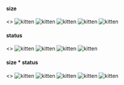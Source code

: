 


<Meta title="UI Kit/Elements" />

#### size

<Preview>
  <Story name="avatar:size">
    <>
      <img data-avatar src={image} alt="kitten" data-avatar="size:xs" />
      <img data-avatar src={image} alt="kitten" data-avatar="size:sm" />
      <img data-avatar src={image} alt="kitten" data-avatar="size:md" />
      <img data-avatar src={image} alt="kitten" data-avatar="size:lg" />
      <img data-avatar src={image} alt="kitten" data-avatar="size:xl" />
    </>
  </Story>
</Preview>

#### status

<Preview>
  <Story name="avatar:status">
    <>
      <style>
        {`
          [data-avatar~="status:default"] {
            border-color: hsl(200,1%,86%);
          }
          [data-avatar~="status:success"] {
            border-color: hsl(96, 40%, 58%);
          }
          [data-avatar~="status:error"] {
            border-color: hsl(8, 78%, 56%);
          }
        `}
      </style>
      <img data-avatar src={image} alt="kitten" data-avatar="status:" />
      <img data-avatar src={image} alt="kitten" data-avatar="status:default" />
      <img data-avatar src={image} alt="kitten" data-avatar="status:success" />
      <img data-avatar src={image} alt="kitten" data-avatar="status:error" />
    </>
  </Story>
</Preview>

#### size \* status

<Preview>
  <Story name="avatar:size by status">
    <>
      <img
        data-avatar
        src={image}
        alt="kitten"
        data-avatar="size:xs status:error"
      />
      <img
        data-avatar
        src={image}
        alt="kitten"
        data-avatar="size:sm status:error"
      />
      <img
        data-avatar
        src={image}
        alt="kitten"
        data-avatar="size:md status:error"
      />
      <img
        data-avatar
        src={image}
        alt="kitten"
        data-avatar="size:lg status:error"
      />
      <img
        data-avatar
        src={image}
        alt="kitten"
        data-avatar="size:xl status:error"
      />
    </>
  </Story>
</Preview>
